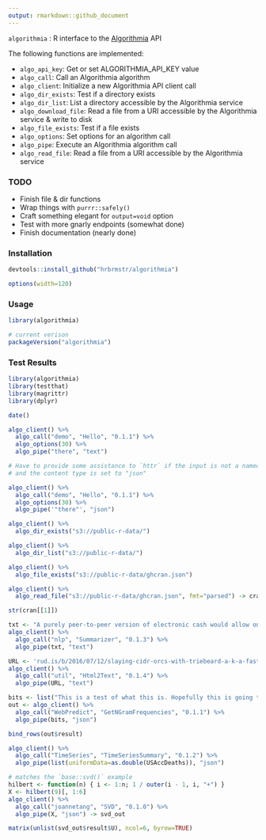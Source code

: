```yaml
---
output: rmarkdown::github_document
---
```


`algorithmia` : R interface to the [Algorithmia](https://algorithmia.com/) API

The following functions are implemented:

- `algo_api_key`:	Get or set ALGORITHMIA_API_KEY value
- `algo_call`:	Call an Algorithmia algorithm
- `algo_client`:	Initialize a new Algorithmia API client call
- `algo_dir_exists`:	Test if a directory exists
- `algo_dir_list`:	List a directory accessible by the Algorithmia service
- `algo_download_file`:	Read a file from a URI accessible by the Algorithmia service & write to disk
- `algo_file_exists`:	Test if a file exists
- `algo_options`:	Set options for an algorithm call
- `algo_pipe`:	Execute an Algorithmia algorithm call
- `algo_read_file`:	Read a file from a URI accessible by the Algorithmia service

### TODO

- Finish file & dir functions
- Wrap things with `purrr::safely()`
- Craft something elegant for `output=void` option
- Test with more gnarly endpoints (somewhat done)
- Finish documentation (nearly done)

### Installation

```r
devtools::install_github("hrbrmstr/algorithmia")
```

```r
options(width=120)
```

### Usage

```r
library(algorithmia)

# current verison
packageVersion("algorithmia")

```

### Test Results

```r
library(algorithmia)
library(testthat)
library(magrittr)
library(dplyr)
```

```r
date()

algo_client() %>%
  algo_call("demo", "Hello", "0.1.1") %>%
  algo_options(30) %>%
  algo_pipe("there", "text")

# Have to provide some assistance to `httr` if the input is not a named list
# and the content type is set to "json"

algo_client() %>%
  algo_call("demo", "Hello", "0.1.1") %>%
  algo_options(30) %>%
  algo_pipe('"there"', "json")

algo_client() %>%
  algo_dir_exists("s3://public-r-data/")

algo_client() %>%
  algo_dir_list("s3://public-r-data/")

algo_client() %>%
  algo_file_exists("s3://public-r-data/ghcran.json")

algo_client() %>%
  algo_read_file("s3://public-r-data/ghcran.json", fmt="parsed") -> cran

str(cran[[1]])

txt <- "A purely peer-to-peer version of electronic cash would allow online payments to be sent directly from one party to another without going through a financial institution. Digital signatures provide part of the solution, but the main benefits are lost if a trusted third party is still required to prevent double-spending. We propose a solution to the double-spending problem using a peer-to-peer network. The network timestamps transactions by hashing them into an ongoing chain of hash-based proof-of-work, forming a record that cannot be changed without redoing the proof-of-work. The longest chain not only serves as proof of the sequence of events witnessed, but proof that it came from the largest pool of CPU power. As long as a majority of CPU power is controlled by nodes that are not cooperating to attack the network, they'll generate the longest chain and outpace attackers. The network itself requires minimal structure. Messages are broadcast on a best effort basis, and nodes can leave and rejoin the network at will, accepting the longest proof-of-work chain as proof of what happened while they were gone."
algo_client() %>%
  algo_call("nlp", "Summarizer", "0.1.3") %>%
  algo_pipe(txt, "text")

URL <- 'rud.is/b/2016/07/12/slaying-cidr-orcs-with-triebeard-a-k-a-fast-trie-based-ipv4-in-cidr-lookups-in-r/'
algo_client() %>%
  algo_call("util", "Html2Text", "0.1.4") %>%
  algo_pipe(URL, "text")

bits <- list("This is a test of what this is. Hopefully this is going to work well as a test.", 2, 5, FALSE, TRUE)
out <- algo_client() %>%
  algo_call("WebPredict", "GetNGramFrequencies", "0.1.1") %>%
  algo_pipe(bits, "json")

bind_rows(out$result)

algo_client() %>% 
  algo_call("TimeSeries", "TimeSeriesSummary", "0.1.2") %>% 
  algo_pipe(list(uniformData=as.double(USAccDeaths)), "json")

# matches the `base::svd()` example
hilbert <- function(n) { i <- 1:n; 1 / outer(i - 1, i, "+") }
X <- hilbert(9)[, 1:6]
algo_client() %>% 
  algo_call("joannetang", "SVD", "0.1.0") %>% 
  algo_pipe(X, "json") -> svd_out

matrix(unlist(svd_out$result$U), ncol=6, byrow=TRUE)
```

